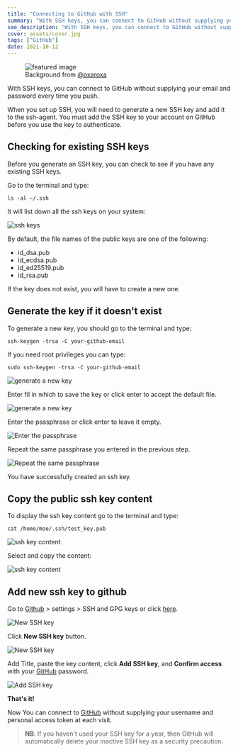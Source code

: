 ---
title: "Connecting to GitHub with SSH"
summary: "With SSH keys, you can connect to GitHub without supplying your email and password every time you push. When you set up SSH, you will need to generate a new SSH key and add it to the ssh-agent. You must add the SSH key to your account on GitHub before you use the key to authenticate."
seo_description: "With SSH keys, you can connect to GitHub without supplying your email and password every time you push."
cover: assets/cover.jpg
tags: ["GitHub"]
date: 2021-10-12
---

<!-- Don't remove figure -->

<figure>
  <img src="./assets/cover.jpg" alt="featured image" title="Connecting to GitHub with SSH" />
  <figcaption>
    Background from
    <a href="https://unsplash.com/@oxaroxa" target="_blank">
      @oxaroxa
    </a>
  </figcaption>
</figure>

With SSH keys, you can connect to GitHub without supplying your email and password every time you push.

When you set up SSH, you will need to generate a new SSH key and add it to the ssh-agent. You must add the SSH key to your account on GitHub before you use the key to authenticate.

## Checking for existing SSH keys

Before you generate an SSH key, you can check to see if you have any existing SSH keys.

Go to the terminal and type:

```
ls -al ~/.ssh
```

It will list down all the ssh keys on your system:

![ssh keys](./assets/1.jpg)

By default, the file names of the public keys are one of the following:

- id_dsa.pub
- id_ecdsa.pub
- id_ed25519.pub
- id_rsa.pub

If the key does not exist, you will have to create a new one.

## Generate the key if it doesn't exist

To generate a new key, you should go to the terminal and type:

```
ssh-keygen -trsa -C your-github-email
```

If you need root privileges you can type:

```
sudo ssh-keygen -trsa -C your-github-email
```

![generate a new key](./assets/2.jpg)

Enter fil in which to save the key or click enter to accept the default file.

![generate a new key](./assets/3.jpg)

Enter the passphrase or click enter to leave it empty.

![Enter the passphrase](./assets/4.jpg)

Repeat the same passphrase you entered in the previous step.

![Repeat the same passphrase](./assets/5.jpg)

You have successfully created an ssh key.

## Copy the public ssh key content

To display the ssh key content go to the terminal and type:

```
cat /home/moe/.ssh/test_key.pub
```

![ssh key content](./assets/6.jpg)

Select and copy the content:

![ssh key content](./assets/7.jpg)

## Add new ssh key to github

Go to [Github][1] > settings > SSH and GPG keys or click [here](https://github.com/settings/keys).

![New SSH key](./assets/8.png)

Click **New SSH key** button.

![New SSH key](./assets/9.png)

Add Title, paste the key content, click **Add SSH key**, and **Confirm access** with your [GitHub][1] password.

![Add SSH key](./assets/10.png)

**That's it!**

Now You can connect to [GitHub][1] without supplying your username and personal access token at each visit.

> **NB**: If you haven't used your SSH key for a year, then GitHub will automatically delete your inactive SSH key as a security precaution.

[1]: https://github.com/
